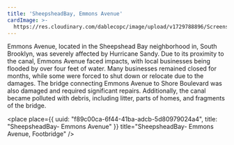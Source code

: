 ```yaml
---
title: 'SheepsheadBay, Emmons Avenue'
cardImage: >-
  https://res.cloudinary.com/dablecopc/image/upload/v1729788896/Screenshot_2024-10-24_at_12.51.20_PM_pq8txr.png
---
```


Emmons Avenue, located in the Sheepshead Bay neighborhood in, South Brooklyn, was severely affected by Hurricane Sandy. Due to its proximity to the canal, Emmons Avenue faced impacts, with local businesses being flooded by over four feet of water. Many businesses remained closed for months, while some were forced to shut down or relocate due to the  damages. The bridge connecting Emmons Avenue to Shore Boulevard was also damaged and required significant repairs. Additionally, the canal became polluted with debris, including litter, parts of homes, and fragments of the bridge.

<place
  place={{
    uuid: "f89c00ca-6f44-41ba-adcb-5d80979024a4",
    title: "SheepsheadBay- Emmons Avenue"
  }}
  title="SheepsheadBay- Emmons Avenue, Footbridge"
/>
